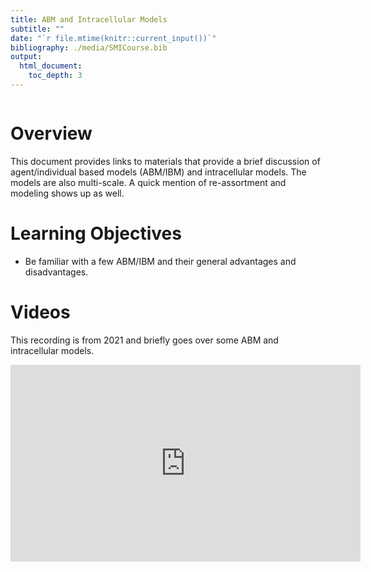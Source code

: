 ---
title: ABM and Intracellular Models
subtitle: ""
date: "`r file.mtime(knitr::current_input())`"
bibliography: ./media/SMICourse.bib
output: 
  html_document:
    toc_depth: 3
---

```{r, echo = FALSE}
 
```


# Overview

This document provides links to materials that provide a brief discussion of agent/individual based models (ABM/IBM) and intracellular models. The models are also multi-scale. 
A quick mention of re-assortment and modeling shows up as well.


# Learning Objectives
* Be familiar with a few ABM/IBM and their general advantages and disadvantages. 


# Videos

This recording is from 2021 and briefly goes over some ABM and intracellular models.

<p>
<iframe width="560" height="315" src="https://www.youtube.com/embed/KBCD2q0wGp8" frameborder="0" allow="accelerometer; autoplay; encrypted-media; gyroscope; picture-in-picture" allowfullscreen></iframe>
</p>



<!-- # References -->

<!-- The papers that were discussed in the 2021 recording are [@]. -->



